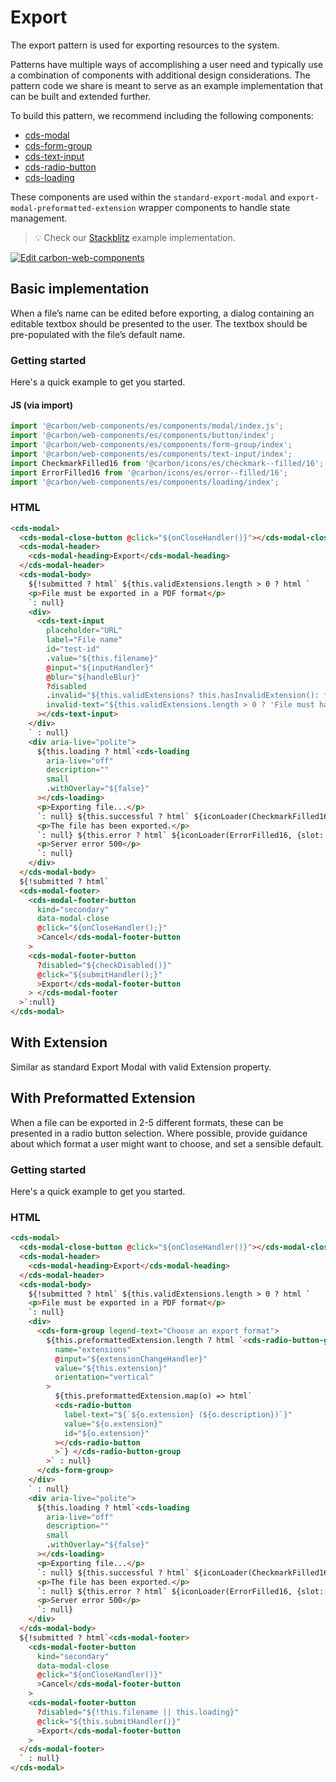 
<Meta of={exportModalStories} />

# Export

The export pattern is used for exporting resources to the system.

Patterns have multiple ways of accomplishing a user need and typically use a
combination of components with additional design considerations. The pattern
code we share is meant to serve as an example implementation that can be built
and extended further.

To build this pattern, we recommend including the following components:

- [cds-modal](https://web-components.carbondesignsystem.com/?path=/docs/components-modal)
- [cds-form-group](https://web-components.carbondesignsystem.com/?path=/docs/components-form-group)
- [cds-text-input](https://web-components.carbondesignsystem.com/?path=/docs/components-text-input)
- [cds-radio-button](https://web-components.carbondesignsystem.com/?path=/docs/components-radio-button)
- [cds-loading](https://web-components.carbondesignsystem.com/?path=/docs/components-loading)

These components are used within the `standard-export-modal` and
`export-modal-preformatted-extension` wrapper components to handle state
management.

> 💡 Check our
> [Stackblitz](https://stackblitz.com/github/carbon-design-system/ibm-products/tree/main/packages/ibm-products-web-components/examples/export-modal)
> example implementation.

[![Edit carbon-web-components](https://developer.stackblitz.com/img/open_in_stackblitz.svg)](https://stackblitz.com/github/carbon-design-system/ibm-products/tree/main/packages/ibm-products-web-components/examples/export-modal)

## Basic implementation

When a file’s name can be edited before exporting, a dialog containing an
editable textbox should be presented to the user. The textbox should be
pre-populated with the file’s default name.

### Getting started

Here's a quick example to get you started.

#### JS (via import)

```javascript
import '@carbon/web-components/es/components/modal/index.js';
import '@carbon/web-components/es/components/button/index';
import '@carbon/web-components/es/components/form-group/index';
import '@carbon/web-components/es/components/text-input/index';
import CheckmarkFilled16 from '@carbon/icons/es/checkmark--filled/16';
import ErrorFilled16 from '@carbon/icons/es/error--filled/16';
import '@carbon/web-components/es/components/loading/index';
```

### HTML

```html
<cds-modal>
  <cds-modal-close-button @click="${onCloseHandler()}"></cds-modal-close-button>
  <cds-modal-header>
    <cds-modal-heading>Export</cds-modal-heading>
  </cds-modal-header>
  <cds-modal-body>
    ${!submitted ? html` ${this.validExtensions.length > 0 ? html `
    <p>File must be exported in a PDF format</p>
    `: null}
    <div>
      <cds-text-input
        placeholder="URL"
        label="File name"
        id="test-id"
        .value="${this.filename}"
        @input="${inputHandler}"
        @blur="${handleBlur}"
        ?disabled
        .invalid="${this.validExtensions? this.hasInvalidExtension(): false}"
        invalid-text="${this.validExtensions.length > 0 ? 'File must have valid extension .pdf': null}"
      ></cds-text-input>
    </div>
    ` : null}
    <div aria-live="polite">
      ${this.loading ? html`<cds-loading
        aria-live="off"
        description=""
        small
        .withOverlay="${false}"
      ></cds-loading>
      <p>Exporting file...</p>
      `: null} ${this.successful ? html` ${iconLoader(CheckmarkFilled16, {slot: 'icon',})}
      <p>The file has been exported.</p>
      `: null} ${this.error ? html` ${iconLoader(ErrorFilled16, {slot: 'icon',})}
      <p>Server error 500</p>
      `: null}
    </div>
  </cds-modal-body>
  ${!submitted ? html`
  <cds-modal-footer>
    <cds-modal-footer-button
      kind="secondary"
      data-modal-close
      @click="${onCloseHandler();}"
      >Cancel</cds-modal-footer-button
    >
    <cds-modal-footer-button
      ?disabled="${checkDisabled()}"
      @click="${submitHandler();}"
      >Export</cds-modal-footer-button
    > </cds-modal-footer
  >`:null}
</cds-modal>
```

## With Extension

Similar as standard Export Modal with valid Extension property.

## With Preformatted Extension

When a file can be exported in 2-5 different formats, these can be presented in
a radio button selection. Where possible, provide guidance about which format a
user might want to choose, and set a sensible default.

### Getting started

Here's a quick example to get you started.

### HTML

```html
<cds-modal>
  <cds-modal-close-button @click="${onCloseHandler()}"></cds-modal-close-button>
  <cds-modal-header>
    <cds-modal-heading>Export</cds-modal-heading>
  </cds-modal-header>
  <cds-modal-body>
    ${!submitted ? html` ${this.validExtensions.length > 0 ? html `
    <p>File must be exported in a PDF format</p>
    `: null}
    <div>
      <cds-form-group legend-text="Choose an export format">
        ${this.preformattedExtension.length ? html `<cds-radio-button-group
          name="extensions"
          @input="${extensionChangeHandler}"
          value="${this.extension}"
          orientation="vertical"
        >
          ${this.preformattedExtension.map(o) => html`
          <cds-radio-button
            label-text="${`${o.extension} (${o.description})`}"
            value="${o.extension}"
            id="${o.extension}"
          ></cds-radio-button
          >`} </cds-radio-button-group
        >` : null}
      </cds-form-group>
    </div>
    ` : null}
    <div aria-live="polite">
      ${this.loading ? html`<cds-loading
        aria-live="off"
        description=""
        small
        .withOverlay="${false}"
      ></cds-loading>
      <p>Exporting file...</p>
      `: null} ${this.successful ? html` ${iconLoader(CheckmarkFilled16, {slot: 'icon',})}
      <p>The file has been exported.</p>
      `: null} ${this.error ? html` ${iconLoader(ErrorFilled16, {slot: 'icon',})}
      <p>Server error 500</p>
      `: null}
    </div>
  </cds-modal-body>
  ${!submitted ? html`<cds-modal-footer>
    <cds-modal-footer-button
      kind="secondary"
      data-modal-close
      @click="${onCloseHandler()}"
      >Cancel</cds-modal-footer-button
    >
    <cds-modal-footer-button
      ?disabled="${!this.filename || this.loading}"
      @click="${this.submitHandler()}"
      >Export</cds-modal-footer-button
    >
  </cds-modal-footer>
  ` : null}
</cds-modal>
```
